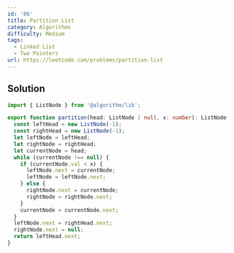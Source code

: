 ```yaml
---
id: '86'
title: Partition List
category: Algorithms
difficulty: Medium
tags:
  - Linked List
  - Two Pointers
url: https://leetcode.com/problems/partition-list
---
```


## Solution

```typescript showLineNumbers
import { ListNode } from '@algorithm/lib';

export function partition(head: ListNode | null, x: number): ListNode | null {
  const leftHead = new ListNode(-1);
  const rightHead = new ListNode(-1);
  let leftNode = leftHead;
  let rightNode = rightHead;
  let currentNode = head;
  while (currentNode !== null) {
    if (currentNode.val < x) {
      leftNode.next = currentNode;
      leftNode = leftNode.next;
    } else {
      rightNode.next = currentNode;
      rightNode = rightNode.next;
    }
    currentNode = currentNode.next;
  }
  leftNode.next = rightHead.next;
  rightNode.next = null;
  return leftHead.next;
}
```

